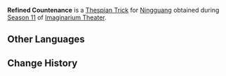 {{Thespian Trick Infobox
|title     = Refined Countenance
|image     = Refined Countenance Ningguang Preview.png
|name      = Refined Countenance
|character = Ningguang
|date      = 2025-05-01
|season    = 11
}}
'''Refined Countenance''' is a [[Thespian Trick]] for [[Ningguang]] obtained during [[Imaginarium Theater/Seasons/2025-05-01|Season 11]] of [[Imaginarium Theater]].

==Other Languages==
{{Other Languages|Refined Countenance (Fischl)}}

==Change History==
{{Change History|5.5}}